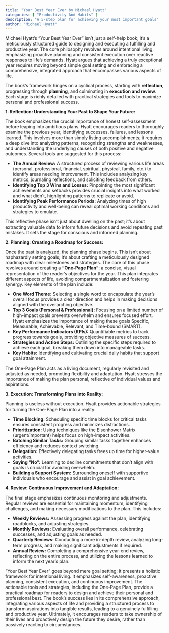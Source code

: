 ```yaml
---
title: "Your Best Year Ever by Michael Hyatt"
categories: [ "Productivity And Habits" ]
description: "A 5-step plan for achieving your most important goals"
author: "Michael Hyatt"
---
```

Michael Hyatt's "Your Best Year Ever" isn't just a self-help book; it's a meticulously structured guide to designing and executing a fulfilling and productive year.  The core philosophy revolves around intentional living, emphasizing proactive planning and consistent execution over reactive responses to life's demands.  Hyatt argues that achieving a truly exceptional year requires moving beyond simple goal setting and embracing a comprehensive, integrated approach that encompasses various aspects of life.

The book's framework hinges on a cyclical process, starting with **reflection**, progressing through **planning**, and culminating in **execution and review**.  Each stage is richly detailed with practical strategies and tools to maximize personal and professional success.

**1. Reflection: Understanding Your Past to Shape Your Future:**

The book emphasizes the crucial importance of honest self-assessment before leaping into ambitious plans. Hyatt encourages readers to thoroughly examine the previous year, identifying successes, failures, and lessons learned.  This involves more than simply listing accomplishments; it requires a deep dive into analyzing patterns, recognizing strengths and weaknesses, and understanding the underlying causes of both positive and negative outcomes.  Several tools are suggested for this process:

* **The Annual Review:** A structured process of reviewing various life areas (personal, professional, financial, spiritual, physical, family, etc.) to identify areas needing improvement.  This includes analyzing key metrics, journaling reflections, and soliciting feedback from others.
* **Identifying Top 3 Wins and Losses:** Pinpointing the most significant achievements and setbacks provides crucial insights into what worked and what didn't, highlighting patterns to replicate or avoid.
* **Identifying Peak Performance Periods:** Analyzing times of high productivity and well-being can reveal optimal working conditions and strategies to emulate.

This reflective phase isn't just about dwelling on the past; it's about extracting valuable data to inform future decisions and avoid repeating past mistakes.  It sets the stage for conscious and informed planning.


**2. Planning: Creating a Roadmap for Success:**

Once the past is analyzed, the planning phase begins.  This isn't about haphazardly setting goals; it's about crafting a meticulously designed roadmap with clear milestones and strategies.  The core of this phase revolves around creating a **"One-Page Plan"**: a concise, visual representation of the reader's objectives for the year.  This plan integrates different aspects of life, avoiding compartmentalization and fostering synergy.  Key elements of the plan include:

* **One Word Theme:** Selecting a single word to encapsulate the year's overall focus provides a clear direction and helps in making decisions aligned with the overarching objective.
* **Top 3 Goals (Personal & Professional):** Focusing on a limited number of high-impact goals prevents overwhelm and ensures focused effort.  Hyatt emphasizes the importance of making these goals Specific, Measurable, Achievable, Relevant, and Time-bound (SMART).
* **Key Performance Indicators (KPIs):**  Quantifiable metrics to track progress towards goals, providing objective measures of success.
* **Strategies and Action Steps:** Outlining the specific steps required to achieve each goal, breaking them down into manageable tasks.
* **Key Habits:** Identifying and cultivating crucial daily habits that support goal attainment.

The One-Page Plan acts as a living document, regularly revisited and adjusted as needed, promoting flexibility and adaptation.  Hyatt stresses the importance of making the plan personal, reflective of individual values and aspirations.


**3. Execution: Transforming Plans into Reality:**

Planning is useless without execution.  Hyatt provides actionable strategies for turning the One-Page Plan into a reality:

* **Time Blocking:** Scheduling specific time blocks for critical tasks ensures consistent progress and minimizes distractions.
* **Prioritization:** Using techniques like the Eisenhower Matrix (urgent/important) helps focus on high-impact activities.
* **Batching Similar Tasks:** Grouping similar tasks together enhances efficiency and reduces context switching.
* **Delegation:** Effectively delegating tasks frees up time for higher-value activities.
* **Saying "No":** Learning to decline commitments that don't align with goals is crucial for avoiding overwhelm.
* **Building a Support System:** Surrounding oneself with supportive individuals who encourage and assist in goal achievement.


**4. Review: Continuous Improvement and Adaptation:**

The final stage emphasizes continuous monitoring and adjustments.  Regular reviews are essential for maintaining momentum, identifying challenges, and making necessary modifications to the plan.  This includes:

* **Weekly Reviews:** Assessing progress against the plan, identifying roadblocks, and adjusting strategies.
* **Monthly Reviews:** Evaluating overall performance, celebrating successes, and adjusting goals as needed.
* **Quarterly Reviews:** Conducting a more in-depth review, analyzing long-term progress, and making significant adjustments if required.
* **Annual Review:** Completing a comprehensive year-end review, reflecting on the entire process, and utilizing the lessons learned to inform the next year's plan.


"Your Best Year Ever" goes beyond mere goal setting; it presents a holistic framework for intentional living.  It emphasizes self-awareness, proactive planning, consistent execution, and continuous improvement.  The actionable tools and strategies, including the One-Page Plan, provide a practical roadmap for readers to design and achieve their personal and professional best.  The book's success lies in its comprehensive approach, integrating various aspects of life and providing a structured process to transform aspirations into tangible results, leading to a genuinely fulfilling and productive year.  Ultimately, it encourages readers to take ownership of their lives and proactively design the future they desire, rather than passively reacting to circumstances.


